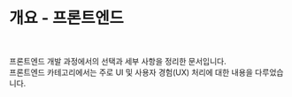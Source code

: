 # 개요 - 프론트엔드

<br/>

프론트엔드 개발 과정에서의 선택과 세부 사항을 정리한 문서입니다.<br/>
프론트엔드 카테고리에서는 주로 UI 및 사용자 경험(UX) 처리에 대한 내용을 다루었습니다.

<br/>